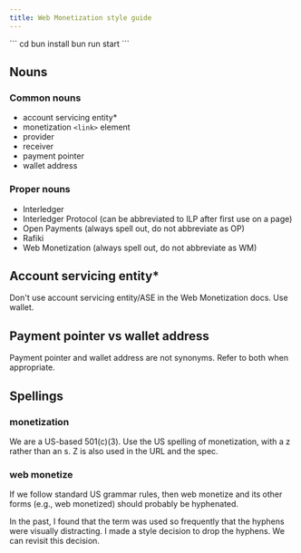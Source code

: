 ```yaml
---
title: Web Monetization style guide
---
```



<Card title="After a Starlight upgrade" icon="star">
```
cd <to project folder>
bun install
bun run start
```
</Card>

## Nouns

### Common nouns

- account servicing entity*
- monetization `<link>` element
- provider
- receiver
- payment pointer
- wallet address

### Proper nouns

- Interledger
- Interledger Protocol (can be abbreviated to ILP after first use on a page)
- Open Payments (always spell out, do not abbreviate as OP)
- Rafiki
- Web Monetization (always spell out, do not abbreviate as WM)

## Account servicing entity*

Don't use account servicing entity/ASE in the Web Monetization docs. Use wallet.

## Payment pointer vs wallet address

Payment pointer and wallet address are not synonyms. Refer to both when appropriate.

## Spellings

### monetization

We are a US-based 501(c)(3). Use the US spelling of monetization, with a z rather than an s. Z is also used in the URL and the spec. 

### web monetize

If we follow standard US grammar rules, then web monetize and its other forms (e.g., web monetized) should probably be hyphenated.

In the past, I found that the term was used so frequently that the hyphens were visually distracting. I made a style decision to drop the hyphens. We can revisit this decision.